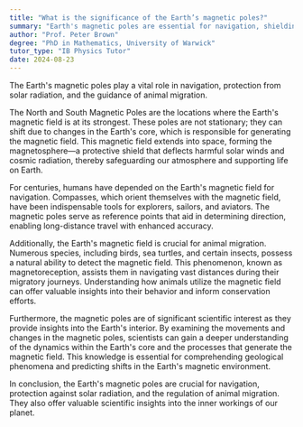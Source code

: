 ```yaml
---
title: "What is the significance of the Earth’s magnetic poles?"
summary: "Earth's magnetic poles are essential for navigation, shielding against solar radiation, and impacting animal migration patterns."
author: "Prof. Peter Brown"
degree: "PhD in Mathematics, University of Warwick"
tutor_type: "IB Physics Tutor"
date: 2024-08-23
---
```


The Earth's magnetic poles play a vital role in navigation, protection from solar radiation, and the guidance of animal migration.

The North and South Magnetic Poles are the locations where the Earth's magnetic field is at its strongest. These poles are not stationary; they can shift due to changes in the Earth's core, which is responsible for generating the magnetic field. This magnetic field extends into space, forming the magnetosphere—a protective shield that deflects harmful solar winds and cosmic radiation, thereby safeguarding our atmosphere and supporting life on Earth.

For centuries, humans have depended on the Earth's magnetic field for navigation. Compasses, which orient themselves with the magnetic field, have been indispensable tools for explorers, sailors, and aviators. The magnetic poles serve as reference points that aid in determining direction, enabling long-distance travel with enhanced accuracy.

Additionally, the Earth's magnetic field is crucial for animal migration. Numerous species, including birds, sea turtles, and certain insects, possess a natural ability to detect the magnetic field. This phenomenon, known as magnetoreception, assists them in navigating vast distances during their migratory journeys. Understanding how animals utilize the magnetic field can offer valuable insights into their behavior and inform conservation efforts.

Furthermore, the magnetic poles are of significant scientific interest as they provide insights into the Earth's interior. By examining the movements and changes in the magnetic poles, scientists can gain a deeper understanding of the dynamics within the Earth's core and the processes that generate the magnetic field. This knowledge is essential for comprehending geological phenomena and predicting shifts in the Earth's magnetic environment.

In conclusion, the Earth's magnetic poles are crucial for navigation, protection against solar radiation, and the regulation of animal migration. They also offer valuable scientific insights into the inner workings of our planet.
    